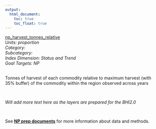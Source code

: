 ```yaml
---
output:
  html_document:
    toc: true
    toc_float: true
---
```


[np_harvest_tonnes_relative](https://github.com/OHI-Science/bhi/blob/master/baltic/layers/np_harvest_tonnes_relative_gl2018.csv)\
*Units: proportion*\
*Category:*\
*Subcategory:*\
*Index Dimension: Status and Trend*\
*Goal Targets: NP*\
<br>

Tonnes of harvest of each commodity relative to maximum harvest (with 35% buffer) of the commodity within the region observed across years

<br>

*Will add more text here as the layers are prepared for the BHI2.0*

<br>

See [**NP prep documents**](https://github.com/OHI-Science/bhi-1.0-archive/blob/draft/baltic2015/prep/NP/np_prep.md) for more information about data and methods.

<br>

